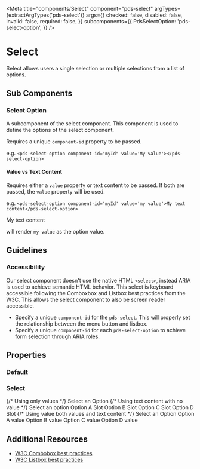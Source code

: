 


<Meta
  title="components/Select"
  component="pds-select"
  argTypes={extractArgTypes('pds-select')}
  args={{
    checked: false,
    disabled: false,
    invalid: false,
    required: false,
  }}
  subcomponents={{
    PdsSelectOption: 'pds-select-option',
  }}
/>

# Select

Select allows users a single selection or multiple selections from a list of options.

## Sub Components

### Select Option

A subcomponent of the select component. This component is used to define the options of the select component.

Requires a unique `component-id` property to be passed.

e.g. `<pds-select-option component-id="myId" value='My value'></pds-select-option>`
<Canvas>
<pds-select-option component-id="myId" value='My value'></pds-select-option>
</Canvas>

#### Value vs Text Content
Requires either a `value` property or text content to be passed. If both are passed, the `value` property will be used.

e.g. `<pds-select-option component-id='myId' value='my value'>My text content</pds-select-option>`

<Canvas>
<pds-select-option component-id='myId' value='my value'>My text content</pds-select-option>
</Canvas>

will render `my value` as the option value.

## Guidelines
### Accessibility
Our select component doesn't use the native HTML `<select>`, instead ARIA is used to achieve semantic HTML behavior.
This select is keyboard accessible following the Comboxbox and Listbox best practices from the W3C. This allows the select component to also be screen reader accessible.

- Specify a unique `component-id` for  the `pds-select`. This will properly set the relationship between the menu button and listbox.
- Specify a unique `component-id` for each `pds-select-option` to achieve form selection through ARIA roles.

## Properties

<ArgsTable of="pds-select" />

### Default

<Story story={stories.Default} />

### Select
<Canvas>
<div style={{display: 'flex', 'flexDirection': 'column', gap: '16px'}}>
  {/* Using only values */}
  <pds-select component-id="combobox" label="Label">
    <pds-select-option component-id="opt0" value="">Select an Option</pds-select-option>
    <pds-select-option component-id="opt1" value="Option A value"></pds-select-option>
    <pds-select-option component-id="opt2" value="Option B value"></pds-select-option>
    <pds-select-option component-id="opt3" value="Option C value"></pds-select-option>
    <pds-select-option component-id="opt4" value="Option D value"></pds-select-option>
  </pds-select>
  {/* Using text content with no value */}
  <pds-select component-id="combobox2" label="Label">
    <pds-select-option component-id="opt0">Select an option</pds-select-option>
    <pds-select-option component-id="opt1">Option A Slot</pds-select-option>
    <pds-select-option component-id="opt2">Option B Slot</pds-select-option>
    <pds-select-option component-id="opt3">Option C Slot</pds-select-option>
    <pds-select-option component-id="opt4">Option D Slot</pds-select-option>
  </pds-select>
  {/* Using value both values and text content  */}
  <pds-select component-id="combobox1" label="Label">
    <pds-select-option component-id="opt0" value="val0">Select an Option</pds-select-option>
    <pds-select-option component-id="opt1" value="val1">Option A value</pds-select-option>
    <pds-select-option component-id="opt2" value="val2">Option B value</pds-select-option>
    <pds-select-option component-id="opt3" value="val3">Option C value</pds-select-option>
    <pds-select-option component-id="opt4" value="val4">Option D value</pds-select-option>
  </pds-select>
</div>
</Canvas>

## Additional Resources

- [W3C Combobox best practices](https://www.w3.org/TR/wai-aria-practices-1.1/#combobox)
- [W3C Listbox best practices](https://www.w3.org/TR/wai-aria-practices-1.1/#Listbox)
